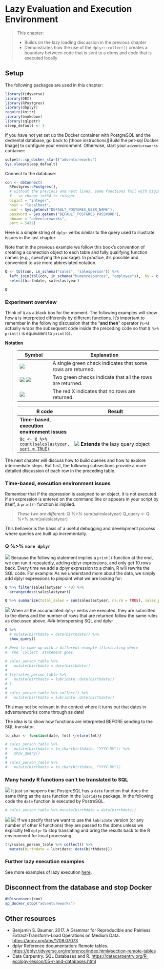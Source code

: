 # Lazy Evaluation and Execution Environment {#chapter_lazy-evaluation-and-timing}

> This chapter:
> 
> * Builds on the lazy loading discussion in the previous chapter
> * Demonstrates how the use of the `dplyr::collect()` creates a boundary between code that is sent to a dbms and code that is executed locally

## Setup

The following packages are used in this chapter:
```r
library(tidyverse)
library(DBI)
library(RPostgres)
library(dbplyr)
require(knitr)
library(bookdown)
library(sqlpetr)
sleep_default <- 3
```
If you have not yet set up the Docker container with PostgreSQL and the dvdrental database, go back to [those instructions][Build the pet-sql Docker Image] to configure your environment. Otherwise, start your `adventureworks` container:
```r
sqlpetr::sp_docker_start("adventureworks")
Sys.sleep(sleep_default)
```
Connect to the database:
```r
con <- dbConnect(
  RPostgres::Postgres(),
  # without the previous and next lines, some functions fail with bigint data 
  #   so change int64 to integer
  bigint = "integer",  
  host = "localhost",
  user = Sys.getenv("DEFAULT_POSTGRES_USER_NAME"),
  password = Sys.getenv("DEFAULT_POSTGRES_PASSWORD"),
  dbname = "adventureworks",
  port = 5432)
```

Here is a simple string of `dplyr` verbs similar to the query used to illustrate issues in the last chapter:

Note that in the previous example we follow this book's convention of creating a connection object to each table and fully qualifying function names (e.g., specifying the package).  In practice, it's possible and convenient to use more abbreviated notation.
```r
Q <- tbl(con, in_schema("sales", "salesperson")) %>%
  left_join(tbl(con, in_schema("humanresources", "employee")),  by = c("businessentityid" = "businessentityid")) %>%
  select(birthdate, saleslastyear)

Q
```

### Experiment overview
Think of `Q` as a black box for the moment.  The following examples will show how `Q` is interpreted differently by different functions. It's important to remember in the following discussion that the "**and then**" operator (`%>%`) actually wraps the subsequent code inside the preceding code so that `Q %>% print()` is equivalent to `print(Q)`.

**Notation**

> |Symbol|Explanation
> |----|-------------
> | ![](screenshots/green-check.png)| A single green check indicates that some rows are returned. <br>
> | ![](screenshots/green-check.png) ![](screenshots/green-check.png)| Two green checks indicate that all the rows are returned.
> | ![](screenshots/red-x.png) |The red X indicates that no rows are returned.
>


> R code | Result 
> -------| --------------
> **Time-based, execution environment issues** | 
> [`Qc <- Q %>% count(saleslastyear, sort = TRUE)`](#lazy_q_build) | ![](screenshots/red-x.png) **Extends** the lazy query object
> 
> 

The next chapter will discuss how to build queries and how to explore intermediate steps. But first, the following subsections provide a more detailed discussion of each row in the preceding table.

### Time-based, execution environment issues

Remember that if the expression is assigned to an object, it is not executed.  If an expression is entered on the command line or appears in your script by itself, a `print()` function is implied. 

> *These two are different:*
> Q %>% sum(saleslastyear) 
> Q_query <- Q %>% sum(saleslastyear) 
>

This behavior is the basis of a useful debugging and development process where queries are built up incrementally.

### Q %>% `more dplyr` {#lazy_q_build}

![](screenshots/green-check.png) Because the following statement implies a `print()` function at the end, we can run it repeatedly, adding dplyr expressions, and only get 10 rows back.  Every time we add a dplyr expression to a chain, R will rewrite the SQL code.  For example:
As we understand more about the data, we simply add dplyr expressions to pinpoint what we are looking for:
```r
Q %>% filter(saleslastyear > 40) %>% 
  arrange(desc(saleslastyear))
```

```r
Q %>% summarize(total_sales = sum(saleslastyear, na.rm = TRUE), sales_persons_count = n()) 
```

![](screenshots/green-check.png) When all the accumulated `dplyr` verbs are executed, they are submitted to the dbms and the number of rows that are returned follow the same rules as discussed above.
### Interspersing SQL and dplyr

```r
Q %>% 
  # mutate(birthdate = date(birthdate)) %>% 
  show_query()

# Need to come up with a different example illustrating where
#  the `collect` statement goes.

# sales_person_table %>% 
#   mutate(birthdate = date(birthdate))
# 
# try(sales_person_table %>% 
#   mutate(birthdate = lubridate::date(birthdate))
# )
# 
# sales_person_table %>% collect() %>% 
#   mutate(birthdate = lubridate::date(birthdate)) 

```

This may not be relevant in the context where it turns out that dates in adventureworks come through as date!

The idea is to show how functions are interpreted BEFORE sending to the SQL translator.

```r
to_char <- function(date, fmt) {return(fmt)}

# sales_person_table %>% 
#   mutate(birthdate = to_char(birthdate, "YYYY-MM")) %>% 
#   show_query()
# 
# sales_person_table %>% 
#   mutate(birthdate = to_char(birthdate, "YYYY-MM")) 
```


### Many handy R functions can't be translated to SQL

![](screenshots/green-check.png) It just so happens that PostgreSQL has a `date` function that does the same thing as the `date` function in the `lubridate` package.  In the following code the `date` function is executed by PostreSQL.
```r
# sales_person_table %>% mutate(birthdate = date(birthdate))
```
![](screenshots/green-check.png) ![](screenshots/green-check.png) If we specify that we want to use the `lubridate` version (or any number of other R functions) they are passed to the dbms unless we explicitly tell `dplyr` to stop translating and bring the results back to the R environment for local processing.
```r
try(sales_person_table %>% collect() %>% 
  mutate(birthdate = lubridate::date(birthdate)))
```

### Further lazy execution examples

See more examples of lazy execution [here](https://datacarpentry.org/R-ecology-lesson/05-r-and-databases.html).

## Disconnect from the database and stop Docker

```r
dbDisconnect(con)
sp_docker_stop("adventureworks")
```

## Other resources

* Benjamin S. Baumer. 2017. A Grammar for Reproducible and Painless Extract-Transform-Load Operations on Medium Data. [https://arxiv.org/abs/1708.07073](https://arxiv.org/abs/1708.07073) 
* dplyr Reference documentation: Remote tables. [https://dplyr.tidyverse.org/reference/index.html#section-remote-tables](https://dplyr.tidyverse.org/reference/index.html#section-remote-tables)
* Data Carpentry. SQL Databases and R. [https://datacarpentry.org/R-ecology-lesson/05-r-and-databases.html](https://datacarpentry.org/R-ecology-lesson/05-r-and-databases.html)
